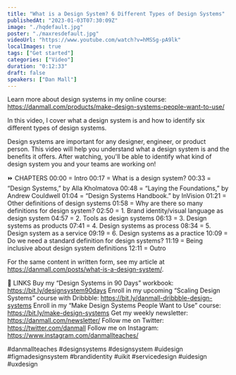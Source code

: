 ```yaml
---
title: "What is a Design System? 6 Different Types of Design Systems"
publishedAt: "2023-01-03T07:30:09Z"
image: "./hqdefault.jpg"
poster: "./maxresdefault.jpg"
videoUrl: "https://www.youtube.com/watch?v=hMSSg-pA9lk"
localImages: true
tags: ["Get started"]
categories: ["Video"]
duration: "0:12:33"
draft: false
speakers: ["Dan Mall"]
---
```


Learn more about design systems in my online course: https://danmall.com/products/make-design-systems-people-want-to-use/

In this video, I cover what a design system is and how to identify six different types of design systems.

Design systems are important for any designer, engineer, or product person. This video will help you understand what a design system is and the benefits it offers. After watching, you'll be able to identify what kind of design system you and your teams are working on!

⏩ CHAPTERS
00:00 = Intro
00:17 = What is a design system?
00:33 = “Design Systems,” by Alla Kholmatova
00:48 = “Laying the Foundations,” by Andrew Couldwell
01:04 = “Design Systems Handbook.” by InVision
01:21 = Other definitions of design systems
01:58 = Why are there so many definitions for design system?
02:50 = 1. Brand identity/visual language as design system
04:57 = 2. Tools as design systems
06:13 = 3. Design systems as products
07:41 = 4. Design systems as process
08:34 = 5. Design system as a service
09:19 = 6. Design systems as a practice
10:09 = Do we need a standard definition for design systems?
11:19 = Being inclusive about design system definitions
12:11 = Outro

For the same content in written form, see my article at https://danmall.com/posts/what-is-a-design-system/.

🔗 LINKS
Buy my “Design Systems in 90 Days” workbook: https://bit.ly/designsystem90days
Enroll in my upcoming “Scaling Design Systems” course with Dribbble: https://bit.ly/danmall-dribbble-design-systems
Enroll in my “Make Design Systems People Want to Use” course: https://bit.ly/make-design-systems
Get my weekly newsletter: https://danmall.com/newsletter/
Follow me on Twitter: https://twitter.com/danmall
Follow me on Instagram: https://www.instagram.com/danmallteaches/

#danmallteaches #designsystems #designsystem #uidesign #figmadesignsystem #brandidentity #uikit #servicedesign #uidesign #uxdesign
